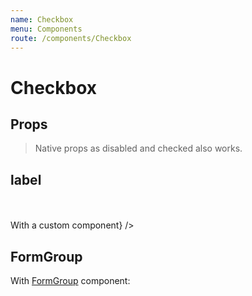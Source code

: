 ```yaml
---
name: Checkbox
menu: Components
route: /components/Checkbox
---
```



# Checkbox

<Playground>
	<Checkbox />
</Playground>

## Props

<Props of={Checkbox} />

> Native props as disabled and checked also works.

## label

<Playground>
	<Checkbox label='With string label' />
	<br />
	<Checkbox label='Disabled' disabled />
	<br />
	<Checkbox label={<Title>With a custom component</Title>} />
</Playground>

## FormGroup

With [FormGroup](/components/FormGroup) component:

<Playground>
	<FormGroup label="Label" helpLabel="help label" tooltip="Lorem ipsum" helpText="Lorem ipsum dolor sit amet">
		<Checkbox label='Item 1' />
		<br />
		<Checkbox label='Item 2' />
		<br />
		<Checkbox label='Item 3' />
	</FormGroup>
</Playground>